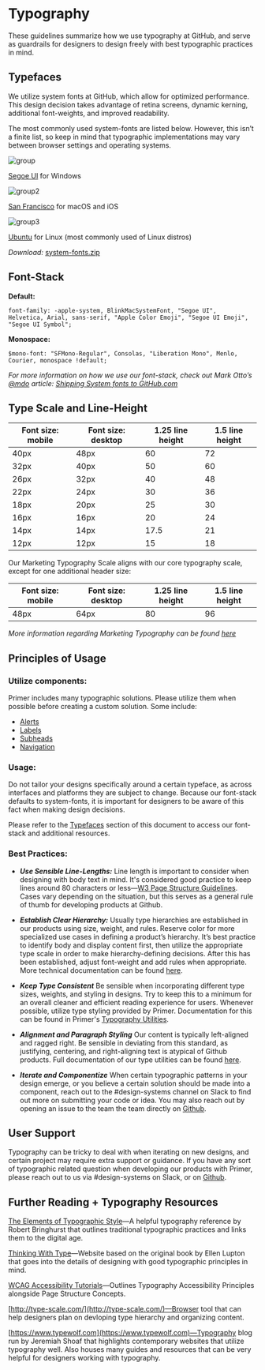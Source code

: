 # Typography

These guidelines summarize how we use typography at GitHub, and serve as guardrails for designers to design freely with best typographic practices in mind.

<!-- {:toc} -->

## Typefaces

We utilize system fonts at GitHub, which allow for optimized performance. This design decision takes advantage of retina screens, dynamic kerning, additional font-weights, and improved readability.

The most commonly used system-fonts are listed below. However, this isn’t a finite list, so keep in mind that typographic implementations may vary between browser settings and operating systems.

![group](https://user-images.githubusercontent.com/24916540/48572525-8786f880-e8be-11e8-901d-f23ec5fe676f.png)

[Segoe UI](https://developer.microsoft.com/en-us/fabric#/resources) for Windows

![group2](https://user-images.githubusercontent.com/24916540/48572595-b604d380-e8be-11e8-8e33-58bd24e84dc1.png)

[San Francisco](https://developer.apple.com/fonts/) for macOS and iOS

![group3](https://user-images.githubusercontent.com/24916540/48572594-b56c3d00-e8be-11e8-9514-eebebde3da2f.png)

[Ubuntu](https://design.ubuntu.com/font/) for Linux (most commonly used of Linux distros)

_Download:_ [system-fonts.zip](https://github.com/primer/design/files/2583092/system-fonts.zip)

## Font-Stack

**Default:**

```
font-family: -apple-system, BlinkMacSystemFont, "Segoe UI",
Helvetica, Arial, sans-serif, "Apple Color Emoji", "Segoe UI Emoji", "Segoe UI Symbol";
```

**Monospace:**

```
$mono-font: "SFMono-Regular", Consolas, "Liberation Mono", Menlo, Courier, monospace !default;
```

_For more information on how we use our font-stack, check out Mark Otto’s [@mdo](http://markdotto.com/) article: [Shipping System fonts to GitHub.com](http://markdotto.com/2018/02/07/github-system-fonts/)_

## Type Scale and Line-Height

| Font size: mobile | Font size: desktop | 1.25 line height | 1.5 line height |
| ----------------- | ------------------ | ---------------- | --------------- |
| 40px              | 48px               | 60               | 72              |
| 32px              | 40px               | 50               | 60              |
| 26px              | 32px               | 40               | 48              |
| 22px              | 24px               | 30               | 36              |
| 18px              | 20px               | 25               | 30              |
| 16px              | 16px               | 20               | 24              |
| 14px              | 14px               | 17.5             | 21              |
| 12px              | 12px               | 15               | 18              |

Our Marketing Typography Scale aligns with our core typography scale, except for one additional header size:

| Font size: mobile | Font size: desktop | 1.25 line height | 1.5 line height |
| ----------------- | ------------------ | ---------------- | --------------- |
| 48px              | 64px               | 80               | 96              |

_More information regarding Marketing Typography can be found [here](https://styleguide.github.com/primer/utilities/marketing-type/)_

## Principles of Usage

### Utilize components:

Primer includes many typographic solutions. Please utilize them when possible before creating a custom solution. Some include:

- [Alerts](https://styleguide.github.com/primer/components/alerts/)
- [Labels](https://styleguide.github.com/primer/components/labels/)
- [Subheads](https://styleguide.github.com/primer/components/subhead/)
- [Navigation](https://styleguide.github.com/primer/components/navigation/)

### Usage:

Do not tailor your designs specifically around a certain typeface, as across interfaces and platforms they are subject to change. Because our font-stack defaults to system-fonts, it is important for designers to be aware of this fact when making design decisions.

Please refer to the [Typefaces](#Typefaces) section of this document to access our font-stack and additional resources.

### Best Practices:

- **_Use Sensible Line-Lengths:_** Line length is important to consider when designing with body text in mind. It's considered good practice to keep lines around 80 characters or less—[W3 Page Structure Guidelines](https://www.w3.org/WAI/tutorials/page-structure/styling/). Cases vary depending on the situation, but this serves as a general rule of thumb for developing products at Github.

- **_Establish Clear Hierarchy:_** Usually type hierarchies are established in our products using size, weight, and rules. Reserve color for more specialized use cases in defining a product’s hierarchy. It’s best practice to identify body and display content first, then utilize the appropriate type scale in order to make hierarchy-defining decisions. After this has been established, adjust font-weight and add rules when appropriate. More technical documentation can be found [here](https://styleguide.github.com/primer/support/typography/).

- **_Keep Type Consistent_** Be sensible when incorporating different type sizes, weights, and styling in designs. Try to keep this to a minimum for an overall cleaner and efficient reading experience for users. Whenever possible, utilize type styling provided by Primer. Documentation for this can be found in Primer's [Typography Utilities](https://styleguide.github.com/primer/utilities/typography/).

- **_Alignment and Paragraph Styling_** Our content is typically left-aligned and ragged right. Be sensible in deviating from this standard, as justifying, centering, and right-aligning text is atypical of Github products. Full documentation of our type utilities can be found [here](https://styleguide.github.com/primer/utilities/typography/).

- **_Iterate and Componentize_** When certain typographic patterns in your design emerge, or you believe a certain solution should be made into a component, reach out to the #design-systems channel on Slack to find out more on submitting your code or idea. You may also reach out by opening an issue to the team the team directly on [Github](https://github.com/primer/primer).

## User Support

Typography can be tricky to deal with when iterating on new designs, and certain project may require extra support or guidance. If you have any sort of typographic related question when developing our products with Primer, please reach out to us via #design-systems on Slack, or on [Github](https://github.com/primer/primer).

## Further Reading + Typography Resources

[The Elements of Typographic Style](https://www.amazon.com/Elements-Typographic-Style-Robert-Bringhurst/dp/0881791326)—A helpful typography reference by Robert Bringhurst that outlines traditional typographic practices and links them to the digital age.

[Thinking With Type](http://thinkingwithtype.com/)—Website based on the original book by Ellen Lupton that goes into the details of designing with good typographic principles in mind.

[WCAG Accessibility Tutorials](https://www.w3.org/WAI/tutorials/page-structure/)—Outlines Typography Accessibility Principles alongside Page Structure Concepts.

[http://type-scale.com/](http://type-scale.com/)—Browser tool that can help designers plan on devloping type hierarchy and organizing content.

[https://www.typewolf.com](https://www.typewolf.com)—Typography blog run by Jeremiah Shoaf that highlights contemporary websites that utilize typography well. Also houses many guides and resources that can be very helpful for designers working with typography.

<!-- **etc.** -->

